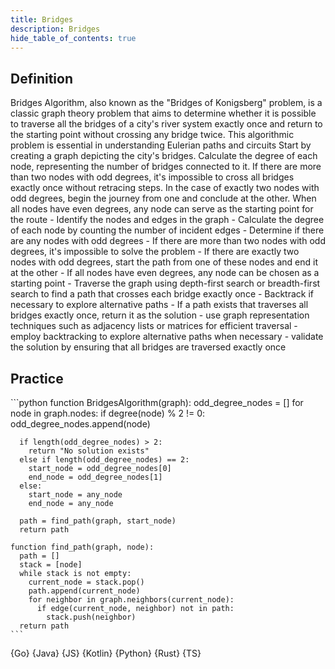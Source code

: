 ```yaml
---
title: Bridges
description: Bridges
hide_table_of_contents: true
---
```





## Definition

<Tabs queryString="primary">
  <TabItem value="definition" label="Definition">
    Bridges Algorithm, also known as the "Bridges of Konigsberg" problem, is a classic graph theory problem that aims to determine whether it is possible to traverse all the bridges of a city's river system exactly once and return to the starting point without crossing any bridge twice. This algorithmic problem is essential in understanding Eulerian paths and circuits
  </TabItem>
  <TabItem value="how" label="Explanation">
    Start by creating a graph depicting the city's bridges. Calculate the degree of each node, representing the number of bridges connected to it. If there are more than two nodes with odd degrees, it's impossible to cross all bridges exactly once without retracing steps. In the case of exactly two nodes with odd degrees, begin the journey from one and conclude at the other. When all nodes have even degrees, any node can serve as the starting point for the route
  </TabItem>
  <TabItem value="guidance" label="Guidance">
    - Identify the nodes and edges in the graph
    - Calculate the degree of each node by counting the number of incident edges
    - Determine if there are any nodes with odd degrees
    - If there are more than two nodes with odd degrees, it's impossible to solve the problem
    - If there are exactly two nodes with odd degrees, start the path from one of these nodes and end it at the other
    - If all nodes have even degrees, any node can be chosen as a starting point
    - Traverse the graph using depth-first search or breadth-first search to find a path that crosses each bridge exactly once
    - Backtrack if necessary to explore alternative paths
    - If a path exists that traverses all bridges exactly once, return it as the solution
  </TabItem>
  <TabItem value="tips" label="Tips">
    - use graph representation techniques such as adjacency lists or matrices for efficient traversal
    - employ backtracking to explore alternative paths when necessary
    - validate the solution by ensuring that all bridges are traversed exactly once
  </TabItem>
</Tabs>

## Practice

<Tabs queryString="primary">
  <TabItem value="practice" label="Practice">
    ```python
    function BridgesAlgorithm(graph):
      odd_degree_nodes = []
      for node in graph.nodes:
        if degree(node) % 2 != 0:
          odd_degree_nodes.append(node)

      if length(odd_degree_nodes) > 2:
        return "No solution exists"
      else if length(odd_degree_nodes) == 2:
        start_node = odd_degree_nodes[0]
        end_node = odd_degree_nodes[1]
      else:
        start_node = any_node
        end_node = any_node

      path = find_path(graph, start_node)
      return path

    function find_path(graph, node):
      path = []
      stack = [node]
      while stack is not empty:
        current_node = stack.pop()
        path.append(current_node)
        for neighbor in graph.neighbors(current_node):
          if edge(current_node, neighbor) not in path:
            stack.push(neighbor)
      return path
    ```
  </TabItem>
  <TabItem value="solution" label="Solution">
    <Tabs queryString="code">
      <TabItem
        value="go"
        label=""
        attributes={{ title: "Go Lang", className: "code_lang go m" }}
      >
        <CodeBlock language="go">{Go}</CodeBlock>
      </TabItem>
      <TabItem
        value="java"
        label=""
        attributes={{ title: "Java", className: "code_lang java m" }}
      >
        <CodeBlock language="java">{Java}</CodeBlock>
      </TabItem>
      <TabItem
        value="js"
        label=""
        attributes={{ title: "JavaScript", className: "code_lang js m" }}
      >
        <CodeBlock language="js">{JS}</CodeBlock>
      </TabItem>
      <TabItem
        value="kotlin"
        label=""
        attributes={{ title: "Kotlin", className: "code_lang kotlin m" }}
      >
        <CodeBlock language="kotlin">{Kotlin}</CodeBlock>
      </TabItem>
      <TabItem
        value="python"
        label=""
        attributes={{ title: "Python", className: "code_lang python m" }}
      >
        <CodeBlock language="python">{Python}</CodeBlock>
      </TabItem>
      <TabItem
        value="rust"
        label=""
        attributes={{ title: "Rust", className: "code_lang rust m" }}
      >
        <CodeBlock language="rust">{Rust}</CodeBlock>
      </TabItem>
      <TabItem
        value="ts"
        label=""
        attributes={{ title: "TypeScript", className: "code_lang ts m" }}
      >
        <CodeBlock language="ts">{TS}</CodeBlock>
      </TabItem>
    </Tabs>
  </TabItem>
</Tabs>
